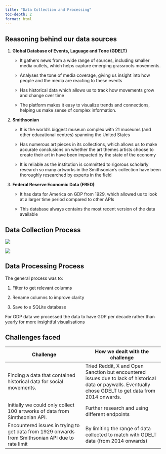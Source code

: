 ```yaml
---
title: "Data Collection and Processing"
toc-depth: 2 
format: html
---
```


## Reasoning behind our data sources

1.  **Global Database of Events, Laguage and Tone (GDELT)**
    -   It gathers news from a wide range of sources, including smaller media outlets, which helps capture emerging grassroots movements.

    -   Analyses the tone of media coverage, giving us insight into how people and the media are reacting to these events

    -   Has historical data which allows us to track how movements grow and change over time

    -   The platform makes it easy to visualize trends and connections, helping us make sense of complex information. 
2.  **Smithsonian**
    -   It is the world’s biggest museum complex with 21 museums (and other educational centres) spanning the United States

    -   Has numerous art pieces in its collections, which allows us to make accurate conclusions on whether the art themes artists choose to create their art in have been impacted by the state of the economy

    -   It is reliable as the institution is committed to rigorous scholarly research so many artworks in the Smithsonian's collection have been thoroughly researched by experts in the field
3.  **Federal Reserve Economic Data (FRED)**
    -   It has data for America on GDP from 1929, which allowed us to look at a larger time period compared to other APIs

    -   This database always contains the most recent version of the data available

## Data Collection Process

![](./images/datacollectionflowchart.png)

<div class="content-box">
![](./images/datacollectionflowchart.png)
</div>

## Data Processing Process

The general process was to:

1. Filter to get relevant columns

2. Rename columns to improve clarity

3. Save to a SQLite database

For GDP data we processed the data to have GDP per decade rather than yearly for more insightful visualisations

## Challenges faced

| Challenge | How we dealt with the challenge |
|----|----|
| Finding a data that contained historical data for social movements. | Tried Reddit, X and Open Sanction but encountered issues due to lack of historical data or paywalls. Eventually chose GDELT to get data from 2014 onwards. |
| Initially we could only collect 100 artworks of data from Simthsonian API. | Further research and using different endpoints |
| Encountered issues in trying to get data from 1929 onwards from Smithsonian API due to rate limit |  By limiting the range of data collected to match with GDELT data (from 2014 onwards) |